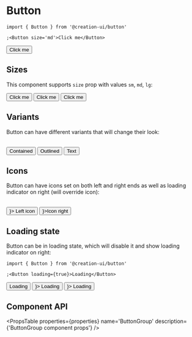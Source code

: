 # Button

```tsx copy
import { Button } from '@creation-ui/button'

;<Button size='md'>Click me</Button>
```


<Container>
  <Button>Click me</Button>
</Container>

## Sizes

This component supports `size` prop with values `sm`, `md`, `lg`:

<Container>
  <Button size='lg'>Click me</Button>
  <Button size='md'>Click me</Button>
  <Button size='sm'>Click me</Button>
</Container>

## Variants

Button can have different variants that will change their look:

<br />

<Container>
  <Button children='Contained' variant='contained'>
    Contained
  </Button>
  <Button children='Outlined' variant='outlined'>
    Outlined
  </Button>
  <Button children='Text' variant='text'>
    Text
  </Button>
</Container>

## Icons

Button can have icons set on both left and right ends as well as loading indicator on right (will override icon):

<br />

<Container>
  <Button iconLeft={<Icon icon='account_circle' />}>
    Left icon
  </Button>
  <Button iconRight={<Icon icon='account_circle' />}>Icon right</Button>

</Container>

## Loading state

Button can be in loading state, which will disable it and show loading indicator on right:

```tsx copy
import { Button } from '@creation-ui/button'

;<Button loading={true}>Loading</Button>
```

<Container>
  <Button loading={true}>Loading</Button>
  <Button loading={true} iconLeft={<Icon icon='account_circle' />}>
    Loading
  </Button>
  <Button loading={true} iconRight={<Icon icon='account_circle' />}>
    Loading
  </Button>
</Container>

## Component API

<PropsTable
  properties={properties}
  name='ButtonGroup'
  description={'ButtonGroup component props'}
/>
